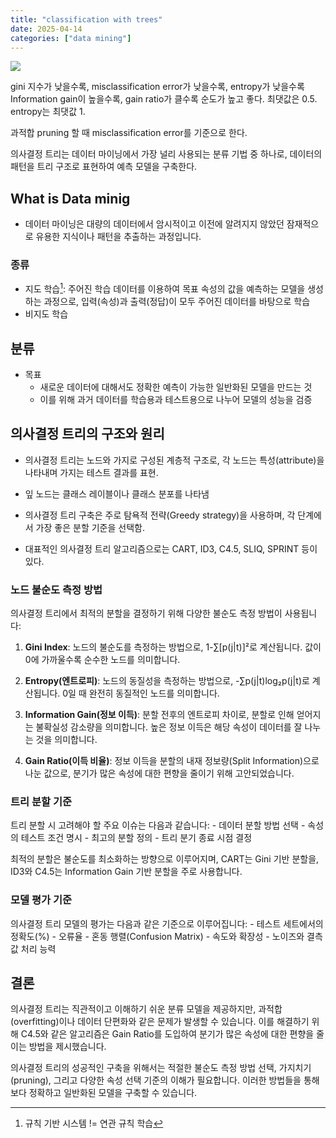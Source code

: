 ```yaml
---
title: "classification with trees"
date: 2025-04-14
categories: ["data mining"]
---
```


![](/img/human-thumb.jpg){.post-thumbnail}

gini 지수가 낮을수록, misclassification error가 낮을수록, entropy가 낮을수록 Information gain이 높을수록, gain ratio가 클수록 순도가 높고 좋다.
최댓값은 0.5. entropy는 최댓값 1.

과적합 pruning 할 때 misclassification error를 기준으로 한다.

의사결정 트리는 데이터 마이닝에서 가장 널리 사용되는 분류 기법 중 하나로, 데이터의 패턴을 트리 구조로 표현하여 예측 모델을 구축한다.

## What is Data minig

- 데이터 마이닝은 대량의 데이터에서 암시적이고 이전에 알려지지 않았던 잠재적으로 유용한 지식이나 패턴을 추출하는 과정입니다. 

### 종류

- 지도 학습[^1]: 주어진 학습 데이터를 이용하여 목표 속성의 값을 예측하는 모델을 생성하는 과정으로, 입력(속성)과 출력(정답)이 모두 주어진 데이터를 바탕으로 학습
- 비지도 학습

[^1]: 규칙 기반 시스템 != 연관 규칙 학습


## 분류

- 목표
  - 새로운 데이터에 대해서도 정확한 예측이 가능한 일반화된 모델을 만드는 것
  - 이를 위해 과거 데이터를 학습용과 테스트용으로 나누어 모델의 성능을 검증

## 의사결정 트리의 구조와 원리

- 의사결정 트리는 노드와 가지로 구성된 계층적 구조로, 각 노드는 특성(attribute)을 나타내며 가지는 테스트 결과를 표현. 
- 잎 노드는 클래스 레이블이나 클래스 분포를 나타냄

- 의사결정 트리 구축은 주로 탐욕적 전략(Greedy strategy)을 사용하며, 각 단계에서 가장 좋은 분할 기준을 선택함. 
- 대표적인 의사결정 트리 알고리즘으로는 CART, ID3, C4.5, SLIQ, SPRINT 등이 있다.

### 노드 불순도 측정 방법

의사결정 트리에서 최적의 분할을 결정하기 위해 다양한 불순도 측정 방법이 사용됩니다:

1. **Gini Index**: 노드의 불순도를 측정하는 방법으로, 1-∑[p(j|t)]²로 계산됩니다. 값이 0에 가까울수록 순수한 노드를 의미합니다.

2. **Entropy(엔트로피)**: 노드의 동질성을 측정하는 방법으로, -∑p(j|t)log₂p(j|t)로 계산됩니다. 0일 때 완전히 동질적인 노드를 의미합니다.

3. **Information Gain(정보 이득)**: 분할 전후의 엔트로피 차이로, 분할로 인해 얻어지는 불확실성 감소량을 의미합니다. 높은 정보 이득은 해당 속성이 데이터를 잘 나누는 것을 의미합니다.

4. **Gain Ratio(이득 비율)**: 정보 이득을 분할의 내재 정보량(Split Information)으로 나눈 값으로, 분기가 많은 속성에 대한 편향을 줄이기 위해 고안되었습니다.

### 트리 분할 기준

트리 분할 시 고려해야 할 주요 이슈는 다음과 같습니다:
- 데이터 분할 방법 선택
- 속성의 테스트 조건 명시
- 최고의 분할 정의
- 트리 분기 종료 시점 결정

최적의 분할은 불순도를 최소화하는 방향으로 이루어지며, CART는 Gini 기반 분할을, ID3와 C4.5는 Information Gain 기반 분할을 주로 사용합니다.

### 모델 평가 기준

의사결정 트리 모델의 평가는 다음과 같은 기준으로 이루어집니다:
- 테스트 세트에서의 정확도(%)
- 오류율
- 혼동 행렬(Confusion Matrix)
- 속도와 확장성
- 노이즈와 결측값 처리 능력

## 결론

의사결정 트리는 직관적이고 이해하기 쉬운 분류 모델을 제공하지만, 과적합(overfitting)이나 데이터 단편화와 같은 문제가 발생할 수 있습니다. 
이를 해결하기 위해 C4.5와 같은 알고리즘은 Gain Ratio를 도입하여 분기가 많은 속성에 대한 편향을 줄이는 방법을 제시했습니다.

의사결정 트리의 성공적인 구축을 위해서는 적절한 불순도 측정 방법 선택, 가지치기(pruning), 그리고 다양한 속성 선택 기준의 이해가 필요합니다. 
이러한 방법들을 통해 보다 정확하고 일반화된 모델을 구축할 수 있습니다.
